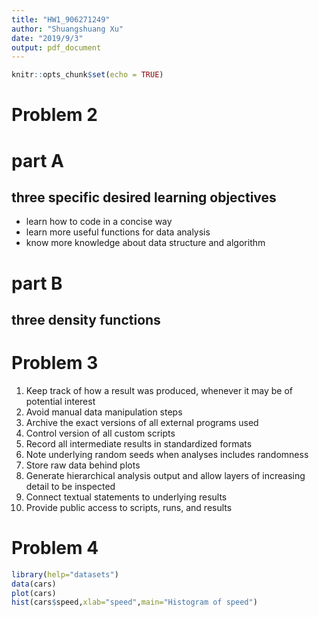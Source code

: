 ```yaml
---
title: "HW1_906271249"
author: "Shuangshuang Xu"
date: "2019/9/3"
output: pdf_document
---
```


```r
knitr::opts_chunk$set(echo = TRUE)
```
# Problem 2
# part A
## three specific desired learning objectives

* learn how to code in a concise way
* learn more useful functions for data analysis
* know more knowledge about data structure and algorithm

# part B
## three density functions
\begin{center}
$f(x)=\frac{1}{\sqrt{2\Pi} *\sigma} *e^{-\frac{(x-\mu)^2}{2\sigma^2}}$ $x\in(-\infty,+\infty)$ \\
$f(x)=\frac{1}{2}$  $x\in[0,2]$ \\
$f(x)=\frac{e^{-\lambda}\lambda^{x}}{x!}$  $x\in{0,1,2,3...}$
\end{center}


# Problem 3
1. Keep track of how a result was produced, whenever it may be of potential interest
2. Avoid manual data manipulation steps
3. Archive the exact versions of all external programs used
4. Control version of all custom scripts
5. Record all intermediate results in standardized formats
6. Note underlying random seeds when analyses includes randomness
7. Store raw data behind plots
8. Generate hierarchical analysis output and allow layers of increasing detail to be inspected
9. Connect textual statements to underlying results
10. Provide public access to scripts, runs, and results


# Problem 4
```r
library(help="datasets")
data(cars)
plot(cars)
hist(cars$speed,xlab="speed",main="Histogram of speed")
```




